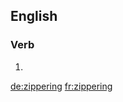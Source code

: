 ==English==

===Verb===
{{head|en|present participle}}

# {{present participle of|zipper|lang=en}}

[[de:zippering]]
[[fr:zippering]]